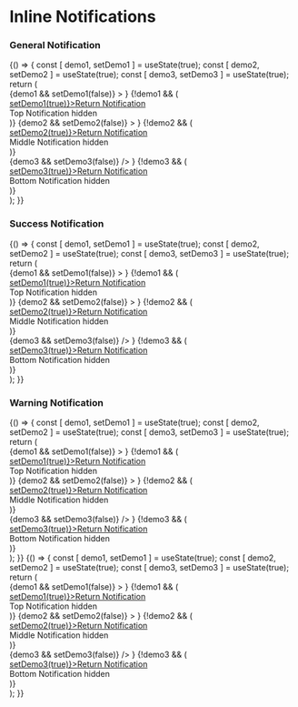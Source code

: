 
<Meta title="Components|Notifications/Inline" component={Notification} />

# Inline Notifications

### General Notification

<Preview>
  <Story name="inline general notification">
    {() => {
      const [ demo1, setDemo1 ] = useState(true);
      const [ demo2, setDemo2 ] = useState(true);
      const [ demo3, setDemo3 ] = useState(true);
      return (
        <div style={{ padding: '2%' }}>
          <FluidContainer>
            <Row>
              <Column xsOffset={1} cols={10}>
                {demo1 &&
                  <Notification
                    variant="general"
                    title="Notification title goes here"
                    content="The insurance provider will capture the full description and replacement value of the item(s) you wish to specify later"
                    primaryAction={
                      {
                        content: 'Action goes here' ,
                        link: '#',
                      }
                    }
                    secondaryAction={
                      {
                        content: 'Action goes here' ,
                        link: '#',
                      }
                    }
                    icon
                    closeButton
                    handleClose={() => setDemo1(false)}
                  >
                  </Notification>
                }
                {!demo1 && (
                  <div style={{fontSize: '30px'}}>
                    <a href="#" title="" style={{fontSize: '14px'}} target="_self" onClick={() => setDemo1(true)}><span style={{marginRight: '5px'}}><FontAwesomeIcon icon={faLongArrowLeft} size="1x" /></span>Return Notification</a>
                    <br />
                    Top Notification hidden
                  </div>
                )}
              </Column>
            </Row>
            <Row>
              <Column xsOffset={1} cols={10}>
                {demo2 &&
                  <Notification
                    variant="general"
                    title="Notification title goes here"
                    content="The insurance provider will capture the full description and replacement value of the item(s) you wish to specify later"
                    primaryAction={
                      {
                        content: 'Action goes here' ,
                        link: '#',
                      }
                    }
                    secondaryAction={
                      {
                        content: 'Action goes here' ,
                        link: '#',
                      }
                    }
                    icon
                    closeButton
                    handleClose={() => setDemo2(false)}
                  >
                  </Notification>
                }
                  {!demo2 && (
                    <div style={{fontSize: '30px'}}>
                      <a href="#" title="" style={{fontSize: '14px'}} target="_self" onClick={() => setDemo2(true)}><span style={{marginRight: '5px'}}><FontAwesomeIcon icon={faLongArrowLeft} size="1x" /></span>Return Notification</a>
                      <br />
                      Middle Notification hidden
                    </div>
                  )}
              </Column>
            </Row>
            <Row>
              <Column xsOffset={1} cols={10}>
                <div style={{width: '50%'}}>
                  {demo3 &&
                    <Notification
                      variant="general"
                      title="Notification title goes here"
                      content="Provider will capture the full description"
                      primaryAction={
                        {
                          content: 'Action goes here' ,
                          link: '#',
                        }
                      }
                      secondaryAction={
                        {
                          content: 'Action goes here' ,
                          link: '#',
                        }
                      }
                      icon
                      closeButton
                      handleClose={() => setDemo3(false)}
                    />
                  }
                  {!demo3 && (
                    <div style={{fontSize: '30px'}}>
                      <a href="#" title="" style={{fontSize: '14px'}} target="_self" onClick={() => setDemo3(true)}><span style={{marginRight: '5px'}}><FontAwesomeIcon icon={faLongArrowLeft} size="1x" /></span>Return Notification</a>
                      <br />
                      Bottom Notification hidden
                    </div>
                  )}
                </div>
              </Column>
            </Row>
          </FluidContainer>
        </div>
      );
    }}
  </Story>
</Preview>

### Success Notification

<Preview>
  <Story name="inline success notification">
    {() => {
      const [ demo1, setDemo1 ] = useState(true);
      const [ demo2, setDemo2 ] = useState(true);
      const [ demo3, setDemo3 ] = useState(true);
      return (
         <div style={{ padding: '2%' }}>
            <FluidContainer>
              <Row>
                <Column xsOffset={1} cols={10}>
                  {demo1 &&
                    <Notification
                      variant="success"
                      title="Notification title goes here"
                      content="The insurance provider will capture the full description and replacement value of the item(s) you wish to specify later"
                      primaryAction={
                        {
                          content: 'Action goes here' ,
                          link: '#',
                        }
                      }
                      secondaryAction={
                        {
                          content: 'Action goes here' ,
                          link: '#',
                        }
                      }
                      icon
                      closeButton
                      handleClose={() => setDemo1(false)}
                    >
                    </Notification>
                  }
                  {!demo1 && (
                    <div style={{fontSize: '30px'}}>
                      <a href="#" title="" style={{fontSize: '14px'}} target="_self" onClick={() => setDemo1(true)}><span style={{marginRight: '5px'}}><FontAwesomeIcon icon={faLongArrowLeft} size="1x" /></span>Return Notification</a>
                      <br />
                      Top Notification hidden
                    </div>
                  )}
                </Column>
              </Row>
              <Row>
                <Column xsOffset={1} cols={10}>
                  {demo2 &&
                    <Notification
                      variant="success"
                      title="Notification title goes here"
                      content="The insurance provider will capture the full description and replacement value of the item(s) you wish to specify later"
                      primaryAction={
                        {
                          content: 'Action goes here' ,
                          link: '#',
                        }
                      }
                      secondaryAction={
                        {
                          content: 'Action goes here' ,
                          link: '#',
                        }
                      }
                      icon
                      closeButton
                      handleClose={() => setDemo2(false)}
                    >
                    </Notification>
                  }
                    {!demo2 && (
                      <div style={{fontSize: '30px'}}>
                        <a href="#" title="" style={{fontSize: '14px'}} target="_self" onClick={() => setDemo2(true)}><span style={{marginRight: '5px'}}><FontAwesomeIcon icon={faLongArrowLeft} size="1x" /></span>Return Notification</a>
                        <br />
                        Middle Notification hidden
                      </div>
                    )}
                </Column>
              </Row>
              <Row>
                <Column xsOffset={1} cols={10}>
                  <div style={{width: '50%'}}>
                    {demo3 &&
                      <Notification
                        variant="success"
                        title="Notification title goes here"
                        content="Provider will capture the full description"
                        primaryAction={
                          {
                            content: 'Action goes here' ,
                            link: '#',
                          }
                        }
                        secondaryAction={
                          {
                            content: 'Action goes here' ,
                            link: '#',
                          }
                        }
                        icon
                        closeButton
                        handleClose={() => setDemo3(false)}
                      />
                    }
                    {!demo3 && (
                      <div style={{fontSize: '30px'}}>
                        <a href="#" title="" style={{fontSize: '14px'}} target="_self" onClick={() => setDemo3(true)}><span style={{marginRight: '5px'}}><FontAwesomeIcon icon={faLongArrowLeft} size="1x" /></span>Return Notification</a>
                        <br />
                        Bottom Notification hidden
                      </div>
                    )}
                  </div>
                </Column>
              </Row>
            </FluidContainer>
        </div>
      );
    }}
  </Story>
</Preview>

### Warning Notification

<Preview>
  <Story name="inline warning notification">
    {() => {
      const [ demo1, setDemo1 ] = useState(true);
      const [ demo2, setDemo2 ] = useState(true);
      const [ demo3, setDemo3 ] = useState(true);
      return (
        <div style={{ padding: '2%' }}>
          <FluidContainer>
            <Row>
              <Column xsOffset={1} cols={10}>
                {demo1 &&
                  <Notification
                    variant="warning"
                    title="Notification title goes here"
                    content="The insurance provider will capture the full description and replacement value of the item(s) you wish to specify later"
                    primaryAction={
                      {
                        content: 'Action goes here' ,
                        link: '#',
                      }
                    }
                    secondaryAction={
                      {
                        content: 'Action goes here' ,
                        link: '#',
                      }
                    }
                    icon
                    closeButton
                    handleClose={() => setDemo1(false)}
                  >
                  </Notification>
                }
                {!demo1 && (
                  <div style={{fontSize: '30px'}}>
                    <a href="#" title="" style={{fontSize: '14px'}} target="_self" onClick={() => setDemo1(true)}><span style={{marginRight: '5px'}}><FontAwesomeIcon icon={faLongArrowLeft} size="1x" /></span>Return Notification</a>
                    <br />
                    Top Notification hidden
                  </div>
                )}
              </Column>
            </Row>
            <Row>
              <Column xsOffset={1} cols={10}>
                {demo2 &&
                  <Notification
                    variant="warning"
                    title="Notification title goes here"
                    content="The insurance provider will capture the full description and replacement value of the item(s) you wish to specify later"
                    primaryAction={
                      {
                        content: 'Action goes here' ,
                        link: '#',
                      }
                    }
                    secondaryAction={
                      {
                        content: 'Action goes here' ,
                        link: '#',
                      }
                    }
                    icon
                    closeButton
                    handleClose={() => setDemo2(false)}
                  >
                  </Notification>
                }
                  {!demo2 && (
                    <div style={{fontSize: '30px'}}>
                      <a href="#" title="" style={{fontSize: '14px'}} target="_self" onClick={() => setDemo2(true)}><span style={{marginRight: '5px'}}><FontAwesomeIcon icon={faLongArrowLeft} size="1x" /></span>Return Notification</a>
                      <br />
                      Middle Notification hidden
                    </div>
                  )}
              </Column>
            </Row>
            <Row>
              <Column xsOffset={1} cols={10}>
                <div style={{width: '50%'}}>
                  {demo3 &&
                    <Notification
                      variant="warning"
                      title="Notification title goes here"
                      content="Provider will capture the full description"
                      primaryAction={
                        {
                          content: 'Action goes here' ,
                          link: '#',
                        }
                      }
                      secondaryAction={
                        {
                          content: 'Action goes here' ,
                          link: '#',
                        }
                      }
                      icon
                      closeButton
                      handleClose={() => setDemo3(false)}
                    />
                  }
                  {!demo3 && (
                    <div style={{fontSize: '30px'}}>
                      <a href="#" title="" style={{fontSize: '14px'}} target="_self" onClick={() => setDemo3(true)}><span style={{marginRight: '5px'}}><FontAwesomeIcon icon={faLongArrowLeft} size="1x" /></span>Return Notification</a>
                      <br />
                      Bottom Notification hidden
                    </div>
                  )}
                </div>
              </Column>
            </Row>
          </FluidContainer>
        </div>
      );
    }}
  </Story>
</Preview>

<Preview>
  <Story name="inline error notification">
    {() => {
      const [ demo1, setDemo1 ] = useState(true);
      const [ demo2, setDemo2 ] = useState(true);
      const [ demo3, setDemo3 ] = useState(true);
      return (
        <div style={{ padding: '2%' }}>
          <FluidContainer>
            <Row>
              <Column xsOffset={1} cols={10}>
                {demo1 &&
                  <Notification
                    variant="error"
                    title="Notification title goes here"
                    content="The insurance provider will capture the full description and replacement value of the item(s) you wish to specify later"
                    primaryAction={
                      {
                        content: 'Action goes here' ,
                        link: '#',
                      }
                    }
                    secondaryAction={
                      {
                        content: 'Action goes here' ,
                        link: '#',
                      }
                    }
                    icon
                    closeButton
                    handleClose={() => setDemo1(false)}
                  >
                  </Notification>
                }
                {!demo1 && (
                  <div style={{fontSize: '30px'}}>
                    <a href="#" title="" style={{fontSize: '14px'}} target="_self" onClick={() => setDemo1(true)}><span style={{marginRight: '5px'}}><FontAwesomeIcon icon={faLongArrowLeft} size="1x" /></span>Return Notification</a>
                    <br />
                    Top Notification hidden
                  </div>
                )}
              </Column>
            </Row>
            <Row>
              <Column xsOffset={1} cols={10}>
                {demo2 &&
                  <Notification
                    variant="error"
                    title="Notification title goes here"
                    content="The insurance provider will capture the full description and replacement value of the item(s) you wish to specify later"
                    primaryAction={
                      {
                        content: 'Action goes here' ,
                        link: '#',
                      }
                    }
                    secondaryAction={
                      {
                        content: 'Action goes here' ,
                        link: '#',
                      }
                    }
                    icon
                    closeButton
                    handleClose={() => setDemo2(false)}
                  >
                  </Notification>
                }
                  {!demo2 && (
                    <div style={{fontSize: '30px'}}>
                      <a href="#" title="" style={{fontSize: '14px'}} target="_self" onClick={() => setDemo2(true)}><span style={{marginRight: '5px'}}><FontAwesomeIcon icon={faLongArrowLeft} size="1x" /></span>Return Notification</a>
                      <br />
                      Middle Notification hidden
                    </div>
                  )}
              </Column>
            </Row>
            <Row>
              <Column xsOffset={1} cols={10}>
                <div style={{width: '50%'}}>
                  {demo3 &&
                    <Notification
                      variant="error"
                      title="Notification title goes here"
                      content="Provider will capture the full description"
                      primaryAction={
                        {
                          content: 'Action goes here' ,
                          link: '#',
                        }
                      }
                      secondaryAction={
                        {
                          content: 'Action goes here' ,
                          link: '#',
                        }
                      }
                      icon
                      closeButton
                      handleClose={() => setDemo3(false)}
                    />
                  }
                  {!demo3 && (
                    <div style={{fontSize: '30px'}}>
                      <a href="#" title="" style={{fontSize: '14px'}} target="_self" onClick={() => setDemo3(true)}><span style={{marginRight: '5px'}}><FontAwesomeIcon icon={faLongArrowLeft} size="1x" /></span>Return Notification</a>
                      <br />
                      Bottom Notification hidden
                    </div>
                  )}
                </div>
              </Column>
            </Row>
          </FluidContainer>
        </div>
      );
    }}
  </Story>
</Preview>


<Props of={Notification} />


